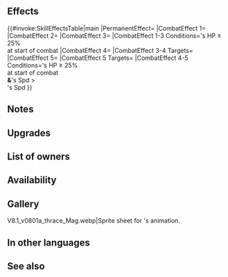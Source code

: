 {{Weapon Infobox
|tagid=SID_魔器・雷公の書
|intID=3959
|userVersion1=Closed
|userVersion2=Open
|exclusive=0
|weaponType=Blue Tome
|cost=300
|might=14
|range=2
|cooldown=-1
|effect=Accelerates Special trigger (cooldown count-1). At start of combat, if unit's HP ≥ 25%, grants Atk/Spd/Def/Res+5 to unit, grants Special cooldown charge +1 to unit per attack (only highest value applied; does not stack), and neutralizes foe's bonuses to Spd/Res (from skills like Fortify, Rally, etc.) during combat, and also, if unit's Spd > foe's Spd, neutralizes effects that guarantee foe's follow-up attacks and effects that prevent unit's follow-up attacks during combat.
|required=Thoron;Shine
|refinePaths=default
|refineSP=350
|refineMedals=500
|refineStones=200
|properties=arcane,random_owner
}}
==Effects==
{{#invoke:SkillEffectsTable|main
|PermanentEffect={{Eft|Accelerate Special}}
|CombatEffect 1={{Eft|Temporary buffs|Atk/Spd/Def/Res|5}}
|CombatEffect 2={{Eft|Accelerate Charge}}
|CombatEffect 3={{Eft|Neutralize Bonuses|Spd/Res}}
|CombatEffect 1-3 Conditions={{Tgt|Unit}}'s HP ≥ 25%<br>at start of combat
|CombatEffect 4={{Eft|Neutralize Guaranteed Follow-Ups}}
|CombatEffect 3-4 Targets={{Tgt|Foe}}
|CombatEffect 5={{Eft|Neutralize Prevent Follow-Ups}}
|CombatEffect 5 Targets={{Tgt|Unit}}
|CombatEffect 4-5 Conditions={{Tgt|Unit}}'s HP ≥ 25%<br>at start of combat<br>'''&'''{{Tgt|Unit}}'s Spd ><br>{{Tgt|Foe}}'s Spd
}}

==Notes==
{{Temporary buffs}}
{{CooldownChargePlus}}
{{Bonus neutralization}}
{{Follow-up effect neutralization}}
==Upgrades==
{{Weapon Upgrade List}}
==List of owners==
{{Skill Hero List}}
{{NoInheritHeroes}}

==Availability==
{{PassiveFocusList}}
{{PassiveDistributionList}}
{{PassiveCombatManualList}}
==Gallery==
<gallery>
V8.1_v0801a_thrace_Mag.webp|Sprite sheet for {{PAGENAME}}'s animation.
</gallery>
==In other languages==
{{OtherLanguages
|japanese=魔器・雷公の書
|german=Arkaner Donner
|spanishEU=Trueno arcano
|spanishLA=Trueno arcano
|french=Foudre arcane
|italian=Tuono arcano
|chineseTW=魔器・雷公之書
|portuguese=Trovão arcano
}}
==See also==
{{See also skills|cond=(Description LIKE '%neutralizes foe_s bonuses to Spd/Res%' OR Description LIKE '%Atk/Spd/Def/Res+%special cooldown charge +1%neutralize%guarantee foe_s follow-up%prevent unit_s follow-up%') AND Exclusive='1'}}
{{Weapons Navbox}}